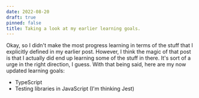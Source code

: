 ```yaml
---
date: 2022-08-20
draft: true
pinned: false
title: Taking a look at my earlier learning goals.
---
```


Okay, so I didn't make the most progress learning in terms of the stuff that I explicitly defined in my earlier post. However, I think the magic of that post is that I actually did end up learning some of the stuff in there. It's sort of a urge in the right direction, I guess. With that being said, here are my now updated learning goals:

* TypeScript
* Testing libraries in JavaScript (I'm thinking Jest)

